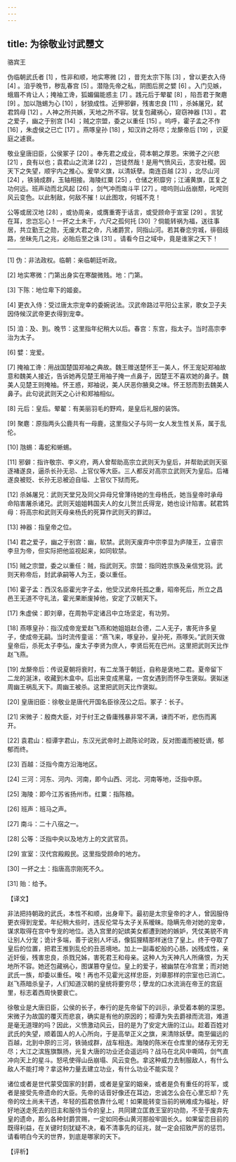 ```yaml
---
---
---
```

title: 为徐敬业讨武瞾文
---




骆宾王

伪临朝武氏者 [1] ，性非和顺，地实寒微 [2] ，昔充太宗下陈 [3] ，曾以更衣入侍 [4] 。洎乎晚节，秽乱春宫 [5] 。潜隐先帝之私，阴图后房之嬖 [6] 。入门见嫉，蛾眉不肯让人；掩袖工谗，狐媚偏能惑主 [7] 。践元后于翚翟 [8] ，陷吾君于聚麀 [9] 。加以虺蜴为心 [10] ，豺狼成性。近狎邪僻，残害忠良 [11] ，杀姊屠兄，弑君鸩母 [12] 。人神之所共嫉，天地之所不容。犹复包藏祸心，窥窃神器 [13] 。君之爱子，幽之于别宫 [14] ；贼之宗盟，委之以重任 [15] 。呜呼，霍子孟之不作 [16] ，朱虚侯之已亡 [17] 。燕啄皇孙 [18] ，知汉祚之将尽；龙漦帝后 [19] ，识夏庭之遽衰。

敬业皇唐旧臣，公侯冢子 [20] 。奉先君之成业，荷本朝之厚恩。宋微子之兴悲 [21] ，良有以也；袁君山之流涕 [22] ，岂徒然哉！是用气愤风云，志安社稷。因天下之失望，顺宇内之推心。爰举义旗，以清妖孽。南连百越 [23] ，北尽山河 [24] ，铁骑成群，玉轴相接。海陵红粟 [25] ，仓储之积靡穷；江浦黄旗，匡复之功何远。班声动而北风起 [26] ，剑气冲而南斗平 [27] 。喑呜则山岳崩颓，叱咤则风云变色。以此制敌，何敌不摧！以此图攻，何城不克！

公等或居汉地 [28] ，或协周亲，或膺重寄于话言，或受顾命于宣室 [29] 。言犹在耳，忠岂忘心！一抔之土未干，六尺之孤何托 [30] ？倘能转祸为福，送往事居，共立勤王之勋，无废大君之命，凡诸爵赏，同指山河。若其眷恋穷城，徘徊歧路，坐昧先几之兆，必贻后至之诛 [31] 。请看今日之域中，竟是谁家之天下！



* * *



[1] 伪：非法政权。临朝：亲临朝廷听政。

[2] 地实寒微：门第出身实在寒酸微贱。地：门第。

[3] 下陈：地位卑下的姬妾。

[4] 更衣入侍：受过唐太宗宠幸的委婉说法。汉武帝路过平阳公主家，歌女卫子夫因侍候汉武帝更衣得到宠幸。

[5] 洎：及、到。晚节：这里指年纪稍大以后。春宫：东宫，指太子。当时高宗李治为太子。

[6] 嬖：宠爱。

[7] 掩袖工谗：用战国楚国郑袖之典故。魏王赠送楚怀王一美人，怀王宠妃郑袖故意和魏美人接近，告诉她再见楚王用袖子掩一点鼻子，因楚王不喜欢她的鼻子。魏美人见楚王则掩袖。怀王惑，郑袖说，美人厌恶你腋臭之味。怀王怒而割去魏美人鼻子。此句说武则天之心计和郑袖相似。

[8] 元后：皇后。翚翟：有美丽羽毛的野鸡，是皇后礼服的装饰。

[9] 聚麀：原指两头公鹿共有一母鹿，这里指父子与同一女人发生性关系，属于乱伦。

[10] 虺蜴：毒蛇和蜥蜴。

[11] 邪僻：指许敬宗、李义府，两人曾帮助高宗立武则天为皇后，并帮助武则天驱逐褚遂良，逼杀长孙无忌、上官仪等大臣。三人都反对高宗立武则天为皇后。后褚遂良被贬、长孙无忌被迫自缢、上官仪下狱而死。

[12] 杀姊屠兄：武则天堂兄及同父异母兄曾薄待她的生母杨氏，她当皇帝时承母命陷害屠杀诸兄。武则天姐姐韩国夫人的女儿贺兰氏得宠，她也设计陷害。弑君鸩母：将高宗和武则天母亲杨氏的死算作武则天的罪过。

[13] 神器：指皇帝之位。

[14] 君之爱子，幽之于别宫：幽，软禁。武则天废弃中宗李显为庐陵王，立睿宗李旦为帝，但实际把他监视起来，如同软禁。

[15] 贼之宗盟，委之以重任：贼，指武则天。宗盟：指同姓宗族及亲信党羽。武则天称帝后，封武承嗣等人为王，委以重任。

[16] 霍子孟：西汉名臣霍光字子孟，他受汉武帝托孤之重，昭帝死后，所立之昌邑王无道不守礼法，霍光果断废掉他，安定了汉朝天下。

[17] 朱虚侯：即刘章，在周勃平定诸吕中立场坚定，有功劳。

[18] 燕啄皇孙：指汉成帝宠爱赵飞燕和她姐姐赵合德，二人无子，害死许多皇子，使成帝无嗣。当时流传童谣：“燕飞来，啄皇孙，皇孙死，燕啄矢。”武则天做皇帝后，杀死太子李弘，废太子李贤为庶人，李贤后死在巴州。这里把武则天比作赵飞燕。

[19] 龙漦帝后：传说夏朝将衰时，有二龙落于朝廷，自称是褒地二君。夏帝留下二龙的涎沫，收藏到木盒中。后出来变成黑鼋，一宫女遇到而怀孕生褒姒。褒姒迷周幽王祸乱天下。周幽王被杀。这里把武则天比作褒姒。

[20] 皇唐旧臣：徐敬业是唐代开国名臣徐茂公之后。冢子：长子。

[21] 宋微子：殷商大臣，对于纣王之昏庸残暴非常不满，谏而不听，悲伤而离开。

[22] 袁君山：桓谭字君山，东汉光武帝时上疏陈论时政，反对图谶而被贬谪，郁郁而终。

[23] 百越：泛指今南方沿海地区。

[24] 三河：河东、河内、河南，即今山西、河北、河南等地，泛指中原。

[25] 海陵：即今江苏省扬州市。红粟：指陈粮。

[26] 班声：班马之声。

[27] 南斗：二十八宿之一。

[28] 公等：泛指中央以及地方上的文武官员。

[29] 宣室：汉代宫殿殿民。这里指受顾命的地方。

[30] 一抔之土：指唐高宗刚死不久。

[31] 贻：给予。

【译文】

非法把持朝政的武氏，本性不和顺，出身卑下。最初是太宗皇帝的才人，曾因服侍更衣得到宠爱。年纪稍大些时，违反伦常与太子关系暧昧。隐瞒先帝对她的宠幸，谋求取得在宫中专宠的地位。选入宫里的妃嫔美女都遭到她的嫉妒，凭仗美貌不肯让别人分宠；诡计多端，善于说别人坏话，像狐狸精那样迷住了皇上。终于夺取了皇后的位置，把君王推到乱伦的丑恶境地。加上一副毒蛇般的心肠，凶残成性，亲近奸佞，残害忠良，杀戮兄姊，害死君王和母亲。这种人为天神凡人所痛恨，为天地所不容。她还包藏祸心，图谋篡夺皇位。皇上的爱子，被幽禁在冷宫里；而对她武氏一族，却委以重任。唉！再也不见霍光这样忠臣，刘章那样的宗室也已消亡。赵飞燕暗杀皇子，人们知道汉朝的皇统将要穷尽；孽龙的口水流淌在帝王的宫庭里，标志着西周快要衰亡。

徐敬业是大唐旧臣，公侯的长子，奉行的是先帝留下的训示，承受着本朝的深恩。宋微子为故国的覆灭而悲哀，确实是有他的原因的；桓谭为失去爵禄而流泪，难道是毫无道理的吗？因此，义愤激动风云，目的是为了安定大唐的江山。趁着百姓对武氏的失望，顺着国人的人心所向，于是高举正义之旗，来清除妖孽。南至偏远的百越，北到中原的三河，铁骑成群，战车相连。海陵的陈米在仓库里的储存无穷无尽；大江之滨旌旗飘扬，光复大唐的功业还会遥远吗？战马在北风中嘶鸣，剑气直冲向天上的星斗。怒吼使得山岳崩塌、风云变色。拿这种威力去制服敌人，有什么敌人不能打垮？拿这种力量去建立功业，有什么功业不能实现？

诸位或者是世代蒙受国家的封爵，或者是皇室的姻亲，或者是负有重任的将军，或者是接受先帝遗命的大臣。先帝的话音好像还在耳边，忠诚怎么会在心里忘却？先帝的坟土尚未干透，年轻的孤君依靠什么呢！如果能转变当前的祸难成为福祉，好好地送走死去的旧主和服侍当今的皇上，共同建立匡救王室的功勋，不至于废弃先皇的遗命，那么各种封爵赏赐，一定如同泰山黄河那般牢固长久。如果留恋目前的既得利益，在关键时刻犹疑不决，看不清事先的征兆，就一定会招致严厉的惩罚。请看明白今天的世界，到底是哪家的天下。

【评析】